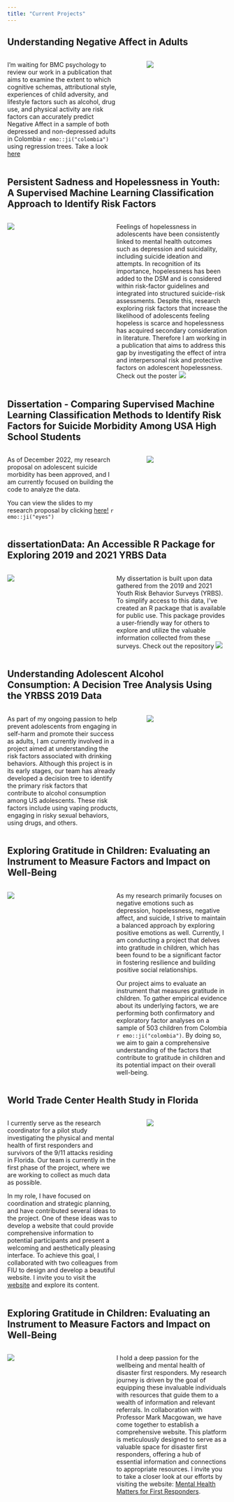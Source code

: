 ```yaml
---
title: "Current Projects"
---
```


## Understanding Negative Affect in Adults

::: columns
::: {.column width="55%"}
I'm waiting for BMC psychology to review our work in a publication that aims to examine the extent to which cognitive schemas, attributional style, experiences of child adversity, and lifestyle factors such as alcohol, drug use, and physical activity are risk factors can accurately predict Negative Affect in a sample of both depressed and non-depressed adults in Colombia `r emo::ji("colombia")` using regression trees. Take a look [here](https://www.researchsquare.com/article/rs-2978274/v1) 
:::

::: {.column width="5%"}
:::

::: {.column width="40%"}
![](img/tree.png)
:::
:::

## Persistent Sadness and Hopelessness in Youth: A Supervised Machine Learning Classification Approach to Identify Risk Factors
::: columns
::: {.column width="40%"}
![](img/hopeless.png)
:::

::: {.column width="5%"}
:::

::: {.column width="55%"}
Feelings of hopelessness in adolescents have been consistently linked to mental health outcomes such as depression and suicidality, including suicide ideation and attempts. In recognition of its importance, hopelessness has been added to the DSM and is considered within risk-factor guidelines and integrated into structured suicide-risk assessments. Despite this, research exploring risk factors that increase the likelihood of adolescents feeling hopeless is scarce and hopelessness has acquired secondary consideration in literature. Therefore I am working in a publication that aims to address this gap by investigating the effect of intra and interpersonal risk and protective factors on adolescent hopelessness. Check out the poster [![](img/github.svg)](https://github.com/ccani007/hopelessness_poster.git)
:::
:::

## Dissertation - Comparing Supervised Machine Learning Classification Methods to Identify Risk Factors for Suicide Morbidity Among USA High School Students

::: columns
::: {.column width="55%"}
As of December 2022, my research proposal on adolescent suicide morbidity has been approved, and I am currently focused on building the code to analyze the data. 

You can view the slides to my research proposal by clicking  [here!](https://rpubs.com/ccani007/983802) `r emo::ji("eyes")` 
:::

::: {.column width="5%"}
:::

::: {.column width="40%"}
![](img/dissertation.png)
:::
:::


## dissertationData: An Accessible R Package for Exploring 2019 and 2021 YRBS Data
::: columns
::: {.column width="40%"}
![](img/dissertationData.png)
:::

::: {.column width="5%"}
:::

::: {.column width="55%"}

My dissertation is built upon data gathered from the 2019 and 2021 Youth Risk Behavior Surveys (YRBS). To simplify access to this data, I've created an R package that is available for public use. This package provides a user-friendly way for others to explore and utilize the valuable information collected from these surveys. Check out the repository [![](img/github.svg)](https://github.com/ccani007/dissertationData)
:::
:::

## Understanding Adolescent Alcohol Consumption: A Decision Tree Analysis Using the YRBSS 2019 Data

::: columns
::: {.column width="55%"}
As part of my ongoing passion to help prevent adolescents from engaging in self-harm and promote their success as adults, I am currently involved in a project aimed at understanding the risk factors associated with drinking behaviors. Although this project is in its early stages, our team has already developed a decision tree to identify the primary risk factors that contribute to alcohol consumption among US adolescents. These risk factors include using vaping products, engaging in risky sexual behaviors, using drugs, and others.
:::

::: {.column width="5%"}
:::

::: {.column width="40%"}
![](img/alcohol_tree.png)
:::
:::

## Exploring Gratitude in Children: Evaluating an Instrument to Measure Factors and Impact on Well-Being
::: columns
::: {.column width="40%"}
![](img/Gratitude.png)
:::

::: {.column width="5%"}
:::

::: {.column width="55%"}
As my research primarily focuses on negative emotions such as depression, hopelessness, negative affect, and suicide, I strive to maintain a balanced approach by exploring positive emotions as well. Currently, I am conducting a project that delves into gratitude in children, which has been found to be a significant factor in fostering resilience and building positive social relationships.

Our project aims to evaluate an instrument that measures gratitude in children. To gather empirical evidence about its underlying factors, we are performing both confirmatory and exploratory factor analyses on a sample of 503 children from Colombia `r emo::ji("colombia")`. By doing so, we aim to gain a comprehensive understanding of the factors that contribute to gratitude in children and its potential impact on their overall well-being.
:::
:::


## World Trade Center Health Study in Florida

::: columns
::: {.column width="55%"}
I currently serve as the research coordinator for a pilot study investigating the physical and mental health of first responders and survivors of the 9/11 attacks residing in Florida. Our team is currently in the first phase of the project, where we are working to collect as much data as possible.

In my role, I have focused on coordination and strategic planning, and have contributed several ideas to the project. One of these ideas was to develop a website that could provide comprehensive information to potential participants and present a welcoming and aesthetically pleasing interface. To achieve this goal, I collaborated with two colleagues from FIU to design and develop a beautiful website. I invite you to visit the [website](https://wtcfl.fiu.edu/) and explore its content.
:::

::: {.column width="5%"}
:::

::: {.column width="40%"}
![](img/911.png)
:::
:::


## Exploring Gratitude in Children: Evaluating an Instrument to Measure Factors and Impact on Well-Being
::: columns
::: {.column width="40%"}
![](img/mentalhealthmatters.png)
:::

::: {.column width="5%"}
:::

::: {.column width="55%"}

I hold a deep passion for the wellbeing and mental health of disaster first responders. My research journey is driven by the goal of equipping these invaluable individuals with resources that guide them to a wealth of information and relevant referrals. In collaboration with Professor Mark Macgowan, we have come together to establish a comprehensive website. This platform is meticulously designed to serve as a valuable space for disaster first responders, offering a hub of essential information and connections to appropriate resources. I invite you to take a closer look at our efforts by visiting the website: [Mental Health Matters for First Responders](https://ccani007.github.io/MentalHealthMatters/). 
:::
:::

